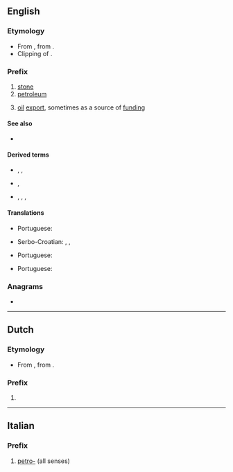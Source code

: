 {{also|petro|Petro}}
==English==

===Etymology===
* From {{der|en|la|petra||stone, rock}}, from {{der|en|grc|πέτρα||stone, rock}}.
* Clipping of {{m|en|petroleum}}.

===Prefix===
{{en-prefix}}

# [[stone]]
# [[petroleum]]
# {{lb|en|neologism}} [[oil]] [[export]], sometimes as a source of [[funding]]

====See also====
* {{m|en|oleo-}}

====Derived terms====
* {{sense|of stone}} {{l|en|petroform}}, {{l|en|petroglyph}}, {{l|en|petroleum}}
* {{sense|of petroleum-based products}} {{l|en|petro-free}}, {{l|en|petroholic}}
* {{sense|of, or funded by, oil export}} {{l|en|petrodollar}}, {{l|en|petro-superpower}}, {{l|en|petro-dictatorship}}, {{l|en|petrostate}}

====Translations====
{{trans-top|stone}}
* Portuguese: {{t|pt|petro-}}
{{trans-mid}}
* Serbo-Croatian: {{t|sh|petr-}}, {{t|sh|petri-}}, {{t|sh|petro-}}
{{trans-bottom}}

{{trans-top|petroleum}}
* Portuguese: {{t|pt|petro-}}
{{trans-mid}}
{{trans-bottom}}

{{trans-top|oil export}}
* Portuguese: {{t|pt|petro-}}
{{trans-mid}}
{{trans-bottom}}

===Anagrams===
* {{anagrams|en|a=eoprt|-trope|Perot|Porte|opter|ptero-|repot|tepor|toper|trope}}

----

==Dutch==

===Etymology===
* From {{der|nl|la|petra||stone, rock}}, from {{der|nl|grc|πέτρα||stone, rock}}.

===Prefix===
{{head|nl|prefix}}

# {{l|en|petro-}}

{{prefixsee|nl}}

----

==Italian==

===Prefix===
{{head|it|prefix}}

# [[#English|petro-]] (all senses)